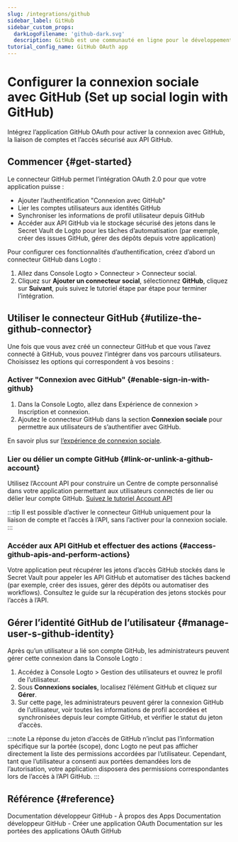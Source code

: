 ```yaml
---
slug: /integrations/github
sidebar_label: GitHub
sidebar_custom_props:
  darkLogoFilename: 'github-dark.svg'
  description: GitHub est une communauté en ligne pour le développement logiciel et le contrôle de version.
tutorial_config_name: GitHub OAuth app
---
```




# Configurer la connexion sociale avec GitHub (Set up social login with GitHub)

Intégrez l’application GitHub OAuth pour activer la connexion avec GitHub, la liaison de comptes et l’accès sécurisé aux API GitHub.

<GuideTip />

## Commencer \{#get-started}

Le connecteur GitHub permet l’intégration OAuth 2.0 pour que votre application puisse :

- Ajouter l’authentification "Connexion avec GitHub"
- Lier les comptes utilisateurs aux identités GitHub
- Synchroniser les informations de profil utilisateur depuis GitHub
- Accéder aux API GitHub via le stockage sécurisé des jetons dans le Secret Vault de Logto pour les tâches d’automatisation (par exemple, créer des issues GitHub, gérer des dépôts depuis votre application)

Pour configurer ces fonctionnalités d’authentification, créez d’abord un connecteur GitHub dans Logto :

1. Allez dans <CloudLink to="/connectors/social">Console Logto > Connecteur > Connecteur social</CloudLink>.
2. Cliquez sur **Ajouter un connecteur social**, sélectionnez **GitHub**, cliquez sur **Suivant**, puis suivez le tutoriel étape par étape pour terminer l’intégration.

<Integration />

## Utiliser le connecteur GitHub \{#utilize-the-github-connector}

Une fois que vous avez créé un connecteur GitHub et que vous l’avez connecté à GitHub, vous pouvez l’intégrer dans vos parcours utilisateurs. Choisissez les options qui correspondent à vos besoins :

### Activer "Connexion avec GitHub" \{#enable-sign-in-with-github}

1. Dans la Console Logto, allez dans <CloudLink to="/sign-in-experience/sign-up-and-sign-in">Expérience de connexion > Inscription et connexion</CloudLink>.
2. Ajoutez le connecteur GitHub dans la section **Connexion sociale** pour permettre aux utilisateurs de s’authentifier avec GitHub.

En savoir plus sur [l’expérience de connexion sociale](/end-user-flows/sign-up-and-sign-in/social-sign-in).

### Lier ou délier un compte GitHub \{#link-or-unlink-a-github-account}

Utilisez l’Account API pour construire un Centre de compte personnalisé dans votre application permettant aux utilisateurs connectés de lier ou délier leur compte GitHub. [Suivez le tutoriel Account API](/end-user-flows/account-settings/by-account-api#link-a-new-social-connection)

:::tip
Il est possible d’activer le connecteur GitHub uniquement pour la liaison de compte et l’accès à l’API, sans l’activer pour la connexion sociale.
:::

### Accéder aux API GitHub et effectuer des actions \{#access-github-apis-and-perform-actions}

Votre application peut récupérer les jetons d’accès GitHub stockés dans le Secret Vault pour appeler les API GitHub et automatiser des tâches backend (par exemple, créer des issues, gérer des dépôts ou automatiser des workflows). Consultez le guide sur la récupération des jetons stockés pour l’accès à l’API.

## Gérer l’identité GitHub de l’utilisateur \{#manage-user-s-github-identity}

Après qu’un utilisateur a lié son compte GitHub, les administrateurs peuvent gérer cette connexion dans la Console Logto :

1. Accédez à <CloudLink to="/users">Console Logto > Gestion des utilisateurs</CloudLink> et ouvrez le profil de l’utilisateur.
2. Sous **Connexions sociales**, localisez l’élément GitHub et cliquez sur **Gérer**.
3. Sur cette page, les administrateurs peuvent gérer la connexion GitHub de l’utilisateur, voir toutes les informations de profil accordées et synchronisées depuis leur compte GitHub, et vérifier le statut du jeton d’accès.

:::note
La réponse du jeton d’accès de GitHub n’inclut pas l’information spécifique sur la portée (scope), donc Logto ne peut pas afficher directement la liste des permissions accordées par l’utilisateur. Cependant, tant que l’utilisateur a consenti aux portées demandées lors de l’autorisation, votre application disposera des permissions correspondantes lors de l’accès à l’API GitHub.
:::

## Référence \{#reference}

<Url href="https://docs.github.com/en/developers/apps/getting-started-with-apps/about-apps">
  Documentation développeur GitHub - À propos des Apps
</Url>

<Url href="https://docs.github.com/en/developers/apps/building-oauth-apps/creating-an-oauth-app">
  Documentation développeur GitHub - Créer une application OAuth
</Url>

<Url href="https://docs.github.com/en/apps/oauth-apps/building-oauth-apps/scopes-for-oauth-apps">
  Documentation sur les portées des applications OAuth GitHub
</Url>
